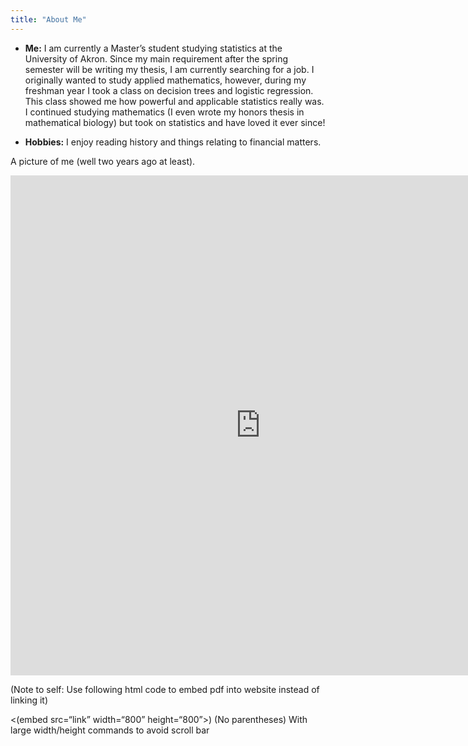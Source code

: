 ```yaml
---
title: "About Me"
---
```


- __Me:__ I am currently a Master's student studying statistics at the University of Akron. Since my main requirement after the spring semester will be writing my thesis, I am currently searching for a job. I originally wanted to study applied mathematics, however, during my freshman year I took a class on decision trees and logistic regression. This class showed me how powerful and applicable statistics really was. I continued studying mathematics (I even wrote my honors thesis in mathematical biology) but took on statistics and have loved it ever since!


- __Hobbies:__ I enjoy reading history and things relating to financial matters. 

A picture of me (well two years ago at least). 

<embed src="https://docs.google.com/document/d/e/2PACX-1vTikdLFOerVcscSYkGHL4exfo-K0hVN5KgLf1vCk-2esDkk6A_EoxMBKdc9pd5Dx0z_jb0UEHCKgORl/pub?embedded=true" width="800" height="800">



(Note to self: Use following html code to embed pdf into website instead of linking it)

<(embed src="link" width="800" height="800">) (No parentheses)
With large width/height commands to avoid scroll bar